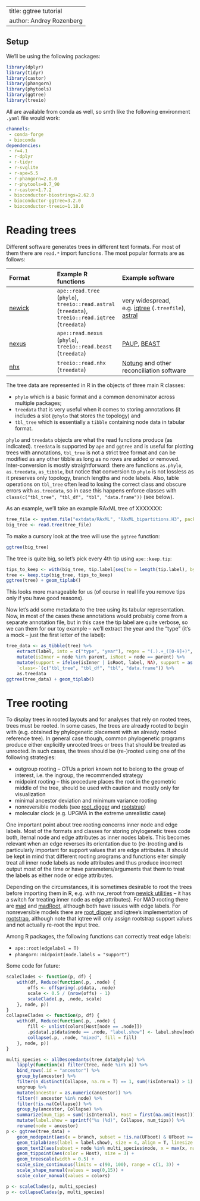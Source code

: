 
---
title: ggtree tutorial
author: Andrey Rozenberg
---

## Setup

We'll be using the following packages:

```r
library(dplyr)
library(tidyr)
library(castor)
library(phangorn)
library(phytools)
library(ggtree)
library(treeio)
```

All are available from conda as well, so smth like the following environment `.yaml` file would work:

```yaml
channels:
 - conda-forge
 - bioconda
dependencies:
 - r=4.1
 - r-dplyr
 - r-tidyr
 - r-svglite
 - r-ape=5.5
 - r-phangorn=2.8.0
 - r-phytools=0.7_90
 - r-castor=1.7.2
 - bioconductor-biostrings=2.62.0
 - bioconductor-ggtree=3.2.0
 - bioconductor-treeio=1.18.0
```

# Reading trees

Different software generates trees in different text formats. For most of them there are `read.*` import functions. The most popular formats are as follows:

| Format                                                                     | Example R functions                                                                                | Example software                                                                                                   |
| :------------------------------------------------------------------------- | :------------------------------------------------------------------------------------------------- | :----------------------------------------------------------------------------------------------------------------- |
| [newick](https://evolution.genetics.washington.edu/phylip/newicktree.html) | `ape::read.tree` (`phylo`), `treeio::read.astral` (`treedata`), `treeio::read.iqtree` (`treedata`) | very widespread, e.g. [iqtree](http://www.iqtree.org/) (`.treefile`), [astral](https://github.com/smirarab/ASTRAL) |
| [nexus](http://wiki.christophchamp.com/index.php?title=NEXUS_file_format)  | `ape::read.nexus` (`phylo`), `treeio::read.beast` (`treedata`)                                     | [PAUP](https://paup.phylosolutions.com/), [BEAST](https://beast.community/)                                        |
| [nhx](https://www.cs.cmu.edu/~aiton/split/Manual-2.6.master014.html)       | `treeio::read.nhx` (`treedata`)                                                                    | [Notung](http://www.cs.cmu.edu/~durand/Notung/) and other reconciliation software                                  |

The tree data are represented in R in the objects of three main R
classes:

* `phylo` which is a basic format and a common denominator across multiple packages;
* `treedata` that is very useful when it comes to storing annotations (it includes a slot `@phylo` that stores the topology) and
* `tbl_tree` which is essentially a `tibble` containing node data in tabular format.

`phylo` and `treedata` objects are what the read functions produce (as indicated). `treedata` is supported by `ape` and `ggtree` and is useful for plotting trees with annotations, `tbl_tree` is not a strict tree format and can be modified as any other tibble as long as no rows are added or removed. Inter-conversion is mostly straightforward: there are functions `as.phylo`, `as.treedata`, `as_tibble`, but notice that conversion to `phylo` is not lossless as it preserves only topology, branch lengths and node labels. Also, table operations on `tbl_tree` often lead to losing the correct class and obscure errors with `as.treedata`, so in case this happens enforce classes with `class(c("tbl_tree", "tbl_df", "tbl", "data.frame"))` (see below).

As an example, we'll take an example RAxML tree of XXXXXXX:

```r
tree_file <- system.file("extdata/RAxML", "RAxML_bipartitions.H3", package = "treeio")
big_tree <- read.tree(tree_file)
```

To make a cursory look at the tree will use the `ggtree` function:

```r
ggtree(big_tree)
```

The tree is quite big, so let's pick every 4th tip using `ape::keep.tip`:

```r
tips_to_keep <- with(big_tree, tip.label[seq(to = length(tip.label), by = 4)])
tree <- keep.tip(big_tree, tips_to_keep)
ggtree(tree) + geom_tiplab()
```

This looks more manageable for us (of course in real life you remove tips only if you have good reasons).

Now let's add some metadata to the tree using its tabular representation. Now, in most of the cases these annotations would probably come from a separate annotation file, but in this case the tip label are quite verbose, so we can them for our toy example -- we'll extract the year and the “type” (it's a mock – just the first letter of the label):

```r
tree_data <- as_tibble(tree) %>%
    extract(label, into = c("type", "year"), regex = "(.).+_([0-9]+)", remove = F, convert = T) %>%
    mutate(isInner = node %in% parent, isRoot = node == parent) %>%
    mutate(support = ifelse(isInner | isRoot, label, NA), support = as.numeric(support)) %>%
    `class<-`(c("tbl_tree", "tbl_df", "tbl", "data.frame")) %>%
    as.treedata
ggtree(tree_data) + geom_tiplab()
```

# Tree rooting

To display trees in rooted layouts and for analyses that rely on rooted trees, trees must be rooted. In some cases, the trees are already rooted to begin with (e.g. obtained by phylogenetic placement with an already rooted reference tree). In general case though, common phylogenetic programs produce either explicitly unrooted trees or trees that should be treated as unrooted. In such cases, the trees should be (re-)rooted using one of the following strategies:

  * outgroup rooting – OTUs a priori known not to belong to the group of interest, i.e. the ingroup, the recommended strategy
  * midpoint rooting – this procedure places the root in the geometric middle of the tree, should be used with caution and mostly only for visualization
  * minimal ancestor deviation and minimum variance rooting
  * nonreversible models (see [root\_digger](https://github.com/computations/root_digger) and [rootstrap](http://www.iqtree.org/doc/Rootstrap))
  * molecular clock (e.g. UPGMA in the extreme unrealistic case)

One important point about tree rooting concerns inner node and edge labels. Most of the formats and classes for storing phylogenetic trees code both, iternal node and edge attributes as inner nodes labels. This becomes relevant when an edge reverses its orientation due to (re-)rooting and is particularly important for support values that are edge attributes. It should be kept in mind that different rooting programs and functions eiter simply treat all inner node labels as node attributes and thus produce incorrect output most of the time or have parameters/arguments that them to treat the labels as either node or edge attributes.

Depending on the circumstances, it is sometimes desirable to root the trees before importing them in R, e.g. with nw\_reroot from [newick utilities](https://github.com/tjunier/newick_utils) – it has a switch for treating inner node as edge attributes). For MAD rooting there are [mad](https://www.mikrobio.uni-kiel.de/de/ag-dagan/ressourcen) and [madRoot](https://github.com/davidjamesbryant/MADroot), although both have issues with edge labels. For nonreversible models there are [root\_digger](https://github.com/computations/root_digger) and iqtree's implementation of [rootstrap](http://www.iqtree.org/doc/Rootstrap), although note that iqtree will only assign rootstrap support values and not actually re-root the input tree.

Among R packages, the following functions can correctly treat edge labels:

 * `ape::root(edgelabel = T)`
 * `phangorn::midpoint(node.labels = "support")`

Some code for future:

```r
scaleClades <- function(p, df) {
    with(df, Reduce(function(.p, .node) {
        offs <- offspring(.p$data, .node)
        scale <- 0.5 / (nrow(offs) - 1)
        scaleClade(.p, .node, scale)
    }, node, p))
}
collapseClades <- function(p, df) {
    with(df, Reduce(function(.p, .node) {
        fill <- unlist(colors[Host[node == .node]])
        .p$data[.p$data$node == .node, "label.show"] <- label.show[node == .node]
        collapse(.p, .node, "mixed", fill = fill)
    }, node, p))
}

multi_species <- allDescendants(tree_data@phylo) %>%
    lapply(function(x) filter(tree, node %in% x)) %>%
    bind_rows(.id = "ancestor") %>%
    group_by(ancestor) %>%
    filter(n_distinct(Collapse, na.rm = T) == 1, sum(!isInternal) > 1) %>%
    ungroup %>%
    mutate(ancestor = as.numeric(ancestor)) %>%
    filter(! ancestor %in% node) %>%
    filter(!is.na(Collapse)) %>%
    group_by(ancestor, Collapse) %>%
    summarize(num_tips = sum(!isInternal), Host = first(na.omit(Host))) %>%
    mutate(label.show = sprintf("%s (%d)", Collapse, num_tips)) %>%
    rename(node = ancestor)
p <- ggtree(tree_data) +
    geom_nodepoint(aes(x = branch, subset = !is.na(UFboot) & UFboot >= 90, size = UFboot)) +
    geom_tiplab(aes(label = label.show), size = 4, align = T, linesize = 0) +
    geom_text2(aes(subset = node %in% multi_species$node, x = max(x, na.rm = T), label = label.show), nudge_x = 0.01, size = 4, hjust = 0) +
    geom_tippoint(aes(color = Host), size = 3) +
    geom_treescale(width = 0.5) +
    scale_size_continuous(limits = c(90, 100), range = c(1, 3)) +
    scale_shape_manual(values = seq(0,15)) +
    scale_color_manual(values = colors)

p <- scaleClades(p, multi_species)
p <- collapseClades(p, multi_species)
```
